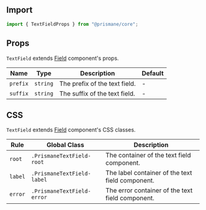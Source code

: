 ## Import

```js
import { TextFieldProps } from "@prismane/core";
```

## Props

`TextField` extends [Field](/docs/components-api/inputs/field-api) component's props.

| Name     | Type     | Description                   | Default |
| -------- | -------- | ----------------------------- | ------- |
| `prefix` | `string` | The prefix of the text field. | -       |
| `suffix` | `string` | The suffix of the text field. | -       |

## CSS

`TextField` extends [Field](/docs/components-api/inputs/field-api) component's CSS classes.

| Rule    | Global Class               | Description                                      |
| ------- | -------------------------- | ------------------------------------------------ |
| `root`  | `.PrismaneTextField-root`  | The container of the text field component.       |
| `label` | `.PrismaneTextField-label` | The label container of the text field component. |
| `error` | `.PrismaneTextField-error` | The error container of the text field component. |
